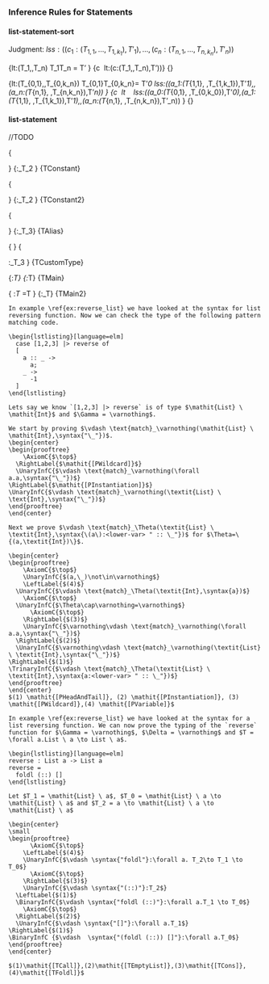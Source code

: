 ### Inference Rules for Statements

#### list-statement-sort

Judgment: $lss:((c_1:(T_{1,1}, \dots,T_{1,k_1}),T'_1),\dots,(c_n:(T_{n,1}, \dots,T_{n,k_n}),T'_n))$

\logicRule
{\Gamma\vdash lt:(T_1,\dots,T_n)\quad
T_1\to\dots\to T_n = T'
}
{c \ lt:(c:(T_1,\dots,T_n),T'))}
{}

\logicRule
{\Gamma\vdash lt:(T_{0,1},\dots,T_{0,k_n})\quad
T_{0,1}\to\dots\to T_{0,k_n}= T'_0\quad
lss:((a_1:(T_{1,1}, \dots,T_{1,k_1}),T'_1),\dots,(a_n:(T_{n,1}, \dots,T_{n,k_n}),T'_n))
}
{c \ lt \ \mf{"|"} \ lss:((a_0:(T_{0,1}, \dots,T_{0,k_0}),T'_0),(a_1:(T_{1,1}, \dots,T_{1,k_1}),T'_1),\dots,(a_n:(T_{n,1}, \dots,T_{n,k_n}),T'_n))
}
{}

#### list-statement

//TODO

\logicRule
{\begin{gathered}
(v,\_)\not\in\Delta\quad
\Delta\vdash\syntax{$e$}:_\Gamma T_1\\
\Delta\cup\{(v,T_1)\}\vdash\syntax{$s$ \ $mt$ "main = " $me$}:_\Gamma T_2
\end{gathered}
}
{\Delta\vdash\syntax{$v$ "=" $e$ ";" $s$ \ $mt$ "main = " $me$}:_\Gamma T_2
}
{TConstant}

\logicRule
{\begin{gathered}
(v,\_)\not\in\Delta\quad
\Delta\vdash\syntax{$e$}:_\Gamma T_1\quad
\syntax{$t$}_\Gamma = T_1\\
\Delta\cup\{(v,T_1)\}\vdash\syntax{$s$ \ $mt$ "main = " $me$}:_\Gamma T_2\quad
\end{gathered}
}
{\Delta\vdash\syntax{$v$ ":" $t$ ";" $v$ "=" $e$ ";" $s$ \ $mt$ "main = " $me$}:_\Gamma T_2
}
{TConstant2}

\logicRule
{\begin{gathered}
(c,\_)\not\in\Gamma\quad
(c,\_)\not\in\Delta\\
\syntax{t}_\Gamma=T_1\quad
T_2 \text{ is a mono type}\\
\{v_1 \dots v_n \} = \text{free}(T_2)\quad
\forall v_1. \dots \forall v_n. T_2 = T_1\\
\Delta\cup\{(c,T_1)\}\vdash\syntax{$s$ \ $mt$ "main = " $me$}:_{\Gamma\cup\{(c,(T_1))\}}T_3
\end{gathered}
}
{\Delta\vdash\syntax{"type alias" $c$ $v_1 \dots v_n$ "=" $t$ ";" $s$ \ $mt$ "main = " $me$}:_\Gamma T_3}
{TAlias}

\logicRule
{\begin{gathered}
(c,\_)\not\in\Gamma\quad
(c,\_)\not\in\Delta\quad
\{v_1 \dots v_n \} = \text{free}(T_2)\quad
\forall v_1. \dots \forall v_n. T_2 = T_1\\
\mu C.c_1 \ \syntax{$t_{1,1}$}_\Gamma \ \dots \ \syntax{$t_{1,k_1}$}_\Gamma \ | \ \dots \ | \ c_m \ \syntax{$t_{m,1}$}_\Gamma \ \dots \ \syntax{$t_{m,k_m}$}_\Gamma=T_2\\
\Delta\cup\{(c,T_1)\}\vdash\syntax{$s$ \ $mt$ "main = " $me$}:_{\Gamma\cup\{(c,(T_1))\}}T_3
\end{gathered}
}
{\Delta\vdash\Bigg\llbracket
\begin{aligned}
&\mf{"type"} \ c \ v_1 \dots v_n \mf{"="}\\
&c_1 \ t_{1,1} \dots t_{1,k_1} \ | \ \dots | \ c_m \ t_{m,1} \dots t_{m,k_m}\\ &\mf{";"} s \ mt \mf{"main = "} me
\end{aligned}\Bigg\rrbracket:_\Gamma T_3
}
{TCustomType}

\logicRule
{\Delta\vdash\syntax{$e$}:_\Gamma T}
{\Delta\vdash\syntax{"main = " $e$}:_\Gamma T}
{TMain}

\logicRule
{
\Delta\vdash\syntax{$e$}:_\Gamma T\quad
\syntax{$t$}_\Gamma=T
}
{\Delta\vdash\syntax{"main :" $t$ "; main = " $e$}:_\Gamma T}
{TMain2}



```block2
In example \ref{ex:reverse_list} we have looked at the syntax for list reversing function. Now we can check the type of the following pattern matching code.

\begin{lstlisting}[language=elm]
  case [1,2,3] |> reverse of
  [
    a :: _ ->
      a;
    _ ->
      -1
  ]
\end{lstlisting}
  
Lets say we know `[1,2,3] |> reverse` is of type $\mathit{List} \ \mathit{Int}$ and $\Gamma = \varnothing$.

We start by proving $\vdash \text{match}_\varnothing(\mathit{List} \ \mathit{Int},\syntax{"\_"})$.
\begin{center}
\begin{prooftree}
    \AxiomC{$\top$}
  \RightLabel{$\mathit{[PWildcard]}$}
  \UnaryInfC{$\vdash \text{match}_\varnothing(\forall a.a,\syntax{"\_"})$}
\RightLabel{$\mathit{[PInstantiation]}$}
\UnaryInfC{$\vdash \text{match}_\varnothing(\textit{List} \ \text{Int},\syntax{"\_"})$}
\end{prooftree}
\end{center}

Next we prove $\vdash \text{match}_\Theta(\textit{List} \ \textit{Int},\syntax{\(a\):<lower-var> " :: \_"})$ for $\Theta=\{(a,\textit{Int})\}$.

\begin{center}
\begin{prooftree}
    \AxiomC{$\top$}
    \UnaryInfC{$(a,\_)\not\in\varnothing$}
    \LeftLabel{$(4)$}
  \UnaryInfC{$\vdash \text{match}_\Theta(\textit{Int},\syntax{a})$}
    \AxiomC{$\top$}
  \UnaryInfC{$\Theta\cap\varnothing=\varnothing$}
      \AxiomC{$\top$}
    \RightLabel{$(3)$}
    \UnaryInfC{$\varnothing\vdash \text{match}_\varnothing(\forall a.a,\syntax{"\_"})$}
  \RightLabel{$(2)$}
  \UnaryInfC{$\varnothing\vdash \text{match}_\varnothing(\textit{List} \ \textit{Int},\syntax{"\_"})$}
\RightLabel{$(1)$}
\TrinaryInfC{$\vdash \text{match}_\Theta(\textit{List} \ \textit{Int},\syntax{a:<lower-var> " :: \_"})$}
\end{prooftree}
\end{center}
$(1) \mathit{[PHeadAndTail]}, (2) \mathit{[PInstantiation]}, (3) \mathit{[PWildcard]},(4) \mathit{[PVariable]}$
```

```block2
In example \ref{ex:reverse_list} we have looked at the syntax for a list reversing function. We can now prove the typing of the `reverse` function for $\Gamma = \varnothing$, $\Delta = \varnothing$ and $T = \forall a.List \ a \to List \ a$.

\begin{lstlisting}[language=elm]
reverse : List a -> List a
reverse =
  foldl (::) []
\end{lstlisting}

Let $T_1 = \mathit{List} \ a$, $T_0 = \mathit{List} \ a \to \mathit{List} \ a$ and $T_2 = a \to \mathit{List} \ a \to \mathit{List} \ a$

\begin{center}
\small
\begin{prooftree}
      \AxiomC{$\top$}
    \LeftLabel{$(4)$}
    \UnaryInfC{$\vdash \syntax{"foldl"}:\forall a. T_2\to T_1 \to T_0$}
      \AxiomC{$\top$}
    \RightLabel{$(3)$}
    \UnaryInfC{$\vdash \syntax{"(::)"}:T_2$}
  \LeftLabel{$(1)$}
  \BinaryInfC{$\vdash \syntax{"foldl (::)"}:\forall a.T_1 \to T_0$}
    \AxiomC{$\top$}
  \RightLabel{$(2)$}
  \UnaryInfC{$\vdash \syntax{"[]"}:\forall a.T_1$}
\RightLabel{$(1)$}
\BinaryInfC {$\vdash  \syntax{"(foldl (::)) []"}:\forall a.T_0$}
\end{prooftree}
\end{center}

$(1)\mathit{[TCall]},(2)\mathit{[TEmptyList]},(3)\mathit{[TCons]},(4)\mathit{[TFoldl]}$
```